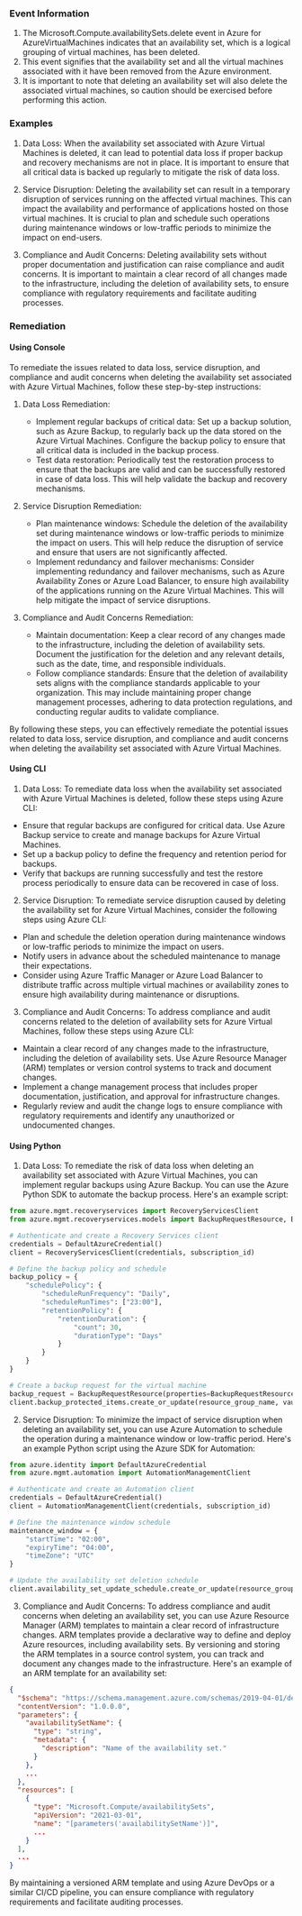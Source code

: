 
### Event Information

1. The Microsoft.Compute.availabilitySets.delete event in Azure for AzureVirtualMachines indicates that an availability set, which is a logical grouping of virtual machines, has been deleted.
2. This event signifies that the availability set and all the virtual machines associated with it have been removed from the Azure environment.
3. It is important to note that deleting an availability set will also delete the associated virtual machines, so caution should be exercised before performing this action.


### Examples

1. Data Loss: When the availability set associated with Azure Virtual Machines is deleted, it can lead to potential data loss if proper backup and recovery mechanisms are not in place. It is important to ensure that all critical data is backed up regularly to mitigate the risk of data loss.

2. Service Disruption: Deleting the availability set can result in a temporary disruption of services running on the affected virtual machines. This can impact the availability and performance of applications hosted on those virtual machines. It is crucial to plan and schedule such operations during maintenance windows or low-traffic periods to minimize the impact on end-users.

3. Compliance and Audit Concerns: Deleting availability sets without proper documentation and justification can raise compliance and audit concerns. It is important to maintain a clear record of all changes made to the infrastructure, including the deletion of availability sets, to ensure compliance with regulatory requirements and facilitate auditing processes.

### Remediation

#### Using Console

To remediate the issues related to data loss, service disruption, and compliance and audit concerns when deleting the availability set associated with Azure Virtual Machines, follow these step-by-step instructions:

1. Data Loss Remediation:
   - Implement regular backups of critical data: Set up a backup solution, such as Azure Backup, to regularly back up the data stored on the Azure Virtual Machines. Configure the backup policy to ensure that all critical data is included in the backup process.
   - Test data restoration: Periodically test the restoration process to ensure that the backups are valid and can be successfully restored in case of data loss. This will help validate the backup and recovery mechanisms.

2. Service Disruption Remediation:
   - Plan maintenance windows: Schedule the deletion of the availability set during maintenance windows or low-traffic periods to minimize the impact on users. This will help reduce the disruption of service and ensure that users are not significantly affected.
   - Implement redundancy and failover mechanisms: Consider implementing redundancy and failover mechanisms, such as Azure Availability Zones or Azure Load Balancer, to ensure high availability of the applications running on the Azure Virtual Machines. This will help mitigate the impact of service disruptions.

3. Compliance and Audit Concerns Remediation:
   - Maintain documentation: Keep a clear record of any changes made to the infrastructure, including the deletion of availability sets. Document the justification for the deletion and any relevant details, such as the date, time, and responsible individuals.
   - Follow compliance standards: Ensure that the deletion of availability sets aligns with the compliance standards applicable to your organization. This may include maintaining proper change management processes, adhering to data protection regulations, and conducting regular audits to validate compliance.

By following these steps, you can effectively remediate the potential issues related to data loss, service disruption, and compliance and audit concerns when deleting the availability set associated with Azure Virtual Machines.

#### Using CLI

1. Data Loss: To remediate data loss when the availability set associated with Azure Virtual Machines is deleted, follow these steps using Azure CLI:

- Ensure that regular backups are configured for critical data. Use Azure Backup service to create and manage backups for Azure Virtual Machines.
- Set up a backup policy to define the frequency and retention period for backups.
- Verify that backups are running successfully and test the restore process periodically to ensure data can be recovered in case of loss.

2. Service Disruption: To remediate service disruption caused by deleting the availability set for Azure Virtual Machines, consider the following steps using Azure CLI:

- Plan and schedule the deletion operation during maintenance windows or low-traffic periods to minimize the impact on users.
- Notify users in advance about the scheduled maintenance to manage their expectations.
- Consider using Azure Traffic Manager or Azure Load Balancer to distribute traffic across multiple virtual machines or availability zones to ensure high availability during maintenance or disruptions.

3. Compliance and Audit Concerns: To address compliance and audit concerns related to the deletion of availability sets for Azure Virtual Machines, follow these steps using Azure CLI:

- Maintain a clear record of any changes made to the infrastructure, including the deletion of availability sets. Use Azure Resource Manager (ARM) templates or version control systems to track and document changes.
- Implement a change management process that includes proper documentation, justification, and approval for infrastructure changes.
- Regularly review and audit the change logs to ensure compliance with regulatory requirements and identify any unauthorized or undocumented changes.

#### Using Python

1. Data Loss: To remediate the risk of data loss when deleting an availability set associated with Azure Virtual Machines, you can implement regular backups using Azure Backup. You can use the Azure Python SDK to automate the backup process. Here's an example script:

```python
from azure.mgmt.recoveryservices import RecoveryServicesClient
from azure.mgmt.recoveryservices.models import BackupRequestResource, BackupRequestResourceProperties

# Authenticate and create a Recovery Services client
credentials = DefaultAzureCredential()
client = RecoveryServicesClient(credentials, subscription_id)

# Define the backup policy and schedule
backup_policy = {
    "schedulePolicy": {
        "scheduleRunFrequency": "Daily",
        "scheduleRunTimes": ["23:00"],
        "retentionPolicy": {
            "retentionDuration": {
                "count": 30,
                "durationType": "Days"
            }
        }
    }
}

# Create a backup request for the virtual machine
backup_request = BackupRequestResource(properties=BackupRequestResourceProperties(policy=backup_policy))
client.backup_protected_items.create_or_update(resource_group_name, vault_name, fabric_name, container_name, protected_item_name, backup_request)
```

2. Service Disruption: To minimize the impact of service disruption when deleting an availability set, you can use Azure Automation to schedule the operation during a maintenance window or low-traffic period. Here's an example Python script using the Azure SDK for Automation:

```python
from azure.identity import DefaultAzureCredential
from azure.mgmt.automation import AutomationManagementClient

# Authenticate and create an Automation client
credentials = DefaultAzureCredential()
client = AutomationManagementClient(credentials, subscription_id)

# Define the maintenance window schedule
maintenance_window = {
    "startTime": "02:00",
    "expiryTime": "04:00",
    "timeZone": "UTC"
}

# Update the availability set deletion schedule
client.availability_set_update_schedule.create_or_update(resource_group_name, automation_account_name, availability_set_name, maintenance_window)
```

3. Compliance and Audit Concerns: To address compliance and audit concerns when deleting an availability set, you can use Azure Resource Manager (ARM) templates to maintain a clear record of infrastructure changes. ARM templates provide a declarative way to define and deploy Azure resources, including availability sets. By versioning and storing the ARM templates in a source control system, you can track and document any changes made to the infrastructure. Here's an example of an ARM template for an availability set:

```json
{
  "$schema": "https://schema.management.azure.com/schemas/2019-04-01/deploymentTemplate.json#",
  "contentVersion": "1.0.0.0",
  "parameters": {
    "availabilitySetName": {
      "type": "string",
      "metadata": {
        "description": "Name of the availability set."
      }
    },
    ...
  },
  "resources": [
    {
      "type": "Microsoft.Compute/availabilitySets",
      "apiVersion": "2021-03-01",
      "name": "[parameters('availabilitySetName')]",
      ...
    }
  ],
  ...
}
```

By maintaining a versioned ARM template and using Azure DevOps or a similar CI/CD pipeline, you can ensure compliance with regulatory requirements and facilitate auditing processes.

